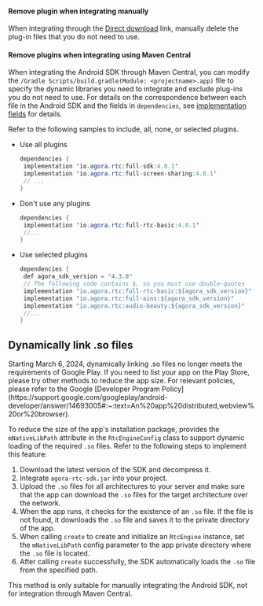<PlatformWrapper platform="android">

#### Remove plugin when integrating manually
When integrating through the [Direct download](/en/sdks) link, manually delete the plug-in files that you do not need to use.

#### Remove plugins when integrating using Maven Central

When integrating the Android SDK through Maven Central, you can modify the `/Gradle Scripts/build.gradle(Module: <projectname>.app)` file to specify the dynamic libraries you need to integrate and exclude plug-ins you do not need to use. For details on the correspondence between each file in the Android SDK and the fields in `dependencies`, see [implementation fields](#implementation-fields) for details.

Refer to the following samples to include, all, none, or selected plugins.

* Use all plugins
    ```java
    dependencies {
     implementation 'io.agora.rtc:full-sdk:4.0.1'
     implementation 'io.agora.rtc:full-screen-sharing:4.0.1'
     // ...
    }
    ```

* Don't use any plugins

    ```java
    dependencies {
     implementation 'io.agora.rtc:full-rtc-basic:4.0.1'
     //...
    }
    ```

* Use selected plugins

    ```java
    dependencies {
     def agora_sdk_version = "4.3.0"
     // The following code contains $, so you must use double-quotes
     implementation "io.agora.rtc:full-rtc-basic:${agora_sdk_version}"
     implementation "io.agora.rtc:full-ains:${agora_sdk_version}"
     implementation "io.agora.rtc:audio-beauty:${agora_sdk_version}"
     //...
    }
    ```

## Dynamically link .so files

<Admonition type="caution" title="Note">
Starting March 6, 2024, dynamically linking .so files no longer meets the requirements of Google Play. If you need to list your app on the Play Store, please try other methods to reduce the app size. For relevant policies, please refer to the Google
[Developer Program Policy](https://support.google.com/googleplay/android-developer/answer/14693005#:~:text=An%20app%20distributed,webview%20or%20browser).
</Admonition>

To reduce the size of the app's installation package, <Vg k="VSDK" /> provides the `mNativeLibPath` attribute in the `RtcEngineConfig` class to support dynamic loading of the required `.so` files. Refer to the following steps to implement this feature:

1. Download the latest version of the SDK and decompress it.
2. Integrate `agora-rtc-sdk.jar` into your project.
3. Upload the `.so` files for all architectures to your server and make sure that the app can download the `.so` files for the target architecture over the network.
4. When the app runs, it checks for the existence of an `.so` file. If the file is not found, it downloads the `.so` file and saves it to the private directory of the app.
5. When calling `create` to create and initialize an `RtcEngine` instance, set the `mNativeLibPath` config parameter to the app private directory where the `.so` file is located.
6. After calling `create` successfully, the SDK automatically loads the `.so` file from the specified path.

<Admonition type="info" title="Information">
This method is only suitable for manually integrating the Android SDK, not for integration through Maven Central.
</Admonition>

</PlatformWrapper>
